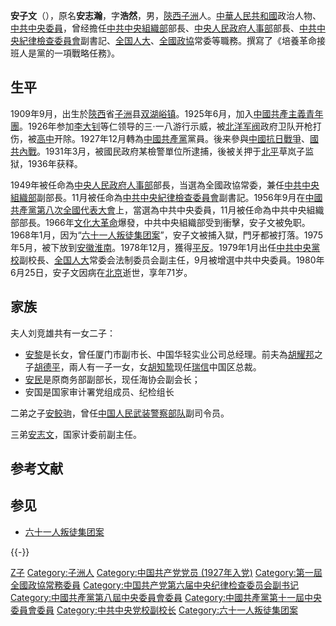 {{Infobox Officeholder
|圖像 = 安子文.jpg
|圖像大小 = 
|圖像說明 = 安子文像
|職務1     = [[中央人民政府人事部|中央人民政府人事部]]部长
|就任日期1 = 1950年9月5日
|卸任日期1 = 1954年11月
|屆次2     = 
|職務2     = {{CPC/logo}} [[中共中央组织部|中共中央组织部]]部长
|就任日期2 = 1956年
|卸任日期2 = 1966年
|前任2     = [[邓小平|邓小平]]
|繼任2     = [[郭玉峰|郭玉峰]]
|姓名    = 安子文
|原名    = 安志瀚
|字  = 浩然
|號  = 
|籍貫    = [[陕西|陕西]][[子洲|子洲]]
|出生日期 = {{Birth date|1909|9|25}} 
|出生地點 = {{QING}}[[陕西省_(清)|陕西省]][[绥德县|绥德县]][[双湖峪镇|双湖峪镇]]
|逝世日期 = {{Death date and age|1980|6|25|1909|9|25}}
|逝世地點 = {{PRC}}[[北京市|北京市]]
|安葬地點 =
|居處    = 
|國籍   = {{QING}}（1909年–1911年）<br>{{ROC-1912}}（1912年–1928年）<br>{{ROC}}（1928–1949年）<br>{{PRC}}（1949年–1980年）
|政黨    = {{CPC}}
|職業    = [[中国共产党|中国共产党]]和[[中华人民共和国|中华人民共和国]]政治人物
|父母    = 
|配偶    = 刘竞雄
|子女    = 儿子：[[安民_(1945年)|安民]]、安国<br />女儿：[[安黎|安黎]]
}}
'''安子文'''（{{bd|1909年|9月25日|1980年|6月25日|catIdx=A安}}），原名'''安志瀚'''，字'''浩然'''，男，[[陝西|陝西]][[子洲|子洲]]人。[[中華人民共和國|中華人民共和國]]政治人物、[[中共中央委員會|中共中央委員]]，曾经擔任[[中共中央組織部|中共中央組織部]]部長、[[中央人民政府人事部|中央人民政府人事部]]部長、[[中共中央紀律檢查委員會|中共中央紀律檢查委員會]]副書記、[[全国人大|全国人大]]、[[全國政協|全國政協]]常委等職務。撰寫了《培養革命接班人是黨的一項戰略任務》。

== 生平 ==
1909年9月，出生於[[陝西|陝西]]省[[子洲|子洲]]县[[双湖峪镇|双湖峪镇]]。1925年6月，加入[[中國共產主義青年團|中國共產主義青年團]]。1926年参加[[李大钊|李大钊]]等仁领导的三·一八游行示威，被[[北洋军阀|北洋军阀]]政府卫队开枪打伤，被[[高中|高中]]开除。1927年12月轉為[[中國共產黨|中國共產黨]]黨員。後来參與[[中國抗日戰爭|中國抗日戰爭]]、[[國共內戰|國共內戰]]。1931年3月，被國民政府某檢警單位所逮捕，後被关押于[[北平|北平]]草岚子监狱，1936年获释。

1949年被任命為[[中央人民政府人事部|中央人民政府人事部]]部長，当選為全國政協常委，兼任[[中共中央組織部|中共中央組織部]]副部長。11月被任命為[[中共中央紀律檢查委員會|中共中央紀律檢查委員會]]副書記。1956年9月在[[中國共產黨第八次全國代表大會|中國共產黨第八次全國代表大會]]上，當選為中共中央委員，11月被任命為中共中央組織部部長。1966年[[文化大革命|文化大革命]]爆發，中共中央組織部受到衝擊，安子文被免职。1968年1月，因为“[[六十一人叛徒集团案|六十一人叛徒集团案]]”，安子文被捕入獄，門牙都被打落。1975年5月，被下放到[[安徽|安徽]][[淮南|淮南]]。1978年12月，獲得[[平反|平反]]。1979年1月出任[[中共中央黨校|中共中央黨校]]副校長、[[全国人大|全国人大]]常委会法制委员会副主任，9月被增選中共中央委員。1980年6月25日，安子文因病在[[北京|北京]]逝世，享年71岁。

== 家族 ==
夫人刘竞雄共有一女二子：
* [[安黎|安黎]]是长女，曾任厦门市副市长、中国华轻实业公司总经理。前夫為[[胡耀邦|胡耀邦]]之子[[胡德平|胡德平]]，兩人有一子一女，女[[胡知鸷|胡知鸷]]现任[[瑞信|瑞信]]中国区总裁。
* [[安民_(1945年)|安民]]是原商务部副部长，现任海协会副会长；
* 安国是国家审计署党组成员、纪检组长

二弟之子[[安鲛驹|安鲛驹]]，曾任[[中国人民武装警察部队|中国人民武装警察部队]]副司令员。

三弟[[安志文|安志文]]，国家计委前副主任。

== 参考文献 ==
{{Reflist}}

== 参见 ==
* [[六十一人叛徒集团案|六十一人叛徒集团案]]

{{-}}
{{start box}}
{{s-gov|prc}}
{{s-new}}
{{s-title|[[中央人民政府人事部|中央人民政府人事部]]部長|1950年－1954年}}
{{s-none|机构撤销}}
{{s-ppo|cpc}}
{{s-before|[[鄧小平|鄧小平]]|}}
{{s-title|[[中共中央組織部|中共中央組織部]]部長|1956年－1966年}}
{{s-after|[[郭玉峰_(1919年)|郭玉峰]]|}}
{{end box}}
{{Head of CPC Central Organization Department}}
{{中央人民政府政务院}}

{{Authority control}}

{{DEFAULTSORT:An安}}
[[Category:安姓|Z子]]
[[Category:子洲人|Category:子洲人]]
[[Category:中国共产党党员_(1927年入党)|Category:中国共产党党员 (1927年入党)]]
[[Category:第一屆全國政協常務委員|Category:第一屆全國政協常務委員]]
[[Category:中国共产党第六届中央纪律检查委员会副书记|Category:中国共产党第六届中央纪律检查委员会副书记]]
[[Category:中國共產黨第八屆中央委員會委員|Category:中國共產黨第八屆中央委員會委員]]
[[Category:中國共產黨第十一屆中央委員會委員|Category:中國共產黨第十一屆中央委員會委員]]
[[Category:中共中央党校副校长|Category:中共中央党校副校长]]
[[Category:六十一人叛徒集团案|Category:六十一人叛徒集团案]]